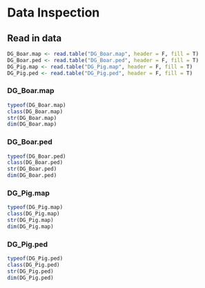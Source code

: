 # Data Inspection

## Read in data
```r
DG_Boar.map <- read.table("DG_Boar.map", header = F, fill = T)
DG_Boar.ped <- read.table("DG_Boar.ped", header = F, fill = T)
DG_Pig.map <- read.table("DG_Pig.map", header = F, fill = T)
DG_Pig.ped <- read.table("DG_Pig.ped", header = F, fill = T)
```

### DG_Boar.map
```r
typeof(DG_Boar.map)
class(DG_Boar.map)
str(DG_Boar.map)
dim(DG_Boar.map)
```

### DG_Boar.ped
```r
typeof(DG_Boar.ped)
class(DG_Boar.ped)
str(DG_Boar.ped)
dim(DG_Boar.ped)
```

### DG_Pig.map
```r
typeof(DG_Pig.map)
class(DG_Pig.map)
str(DG_Pig.map)
dim(DG_Pig.map)
```


### DG_Pig.ped
```r
typeof(DG_Pig.ped)
class(DG_Pig.ped)
str(DG_Pig.ped)
dim(DG_Pig.ped)
```

